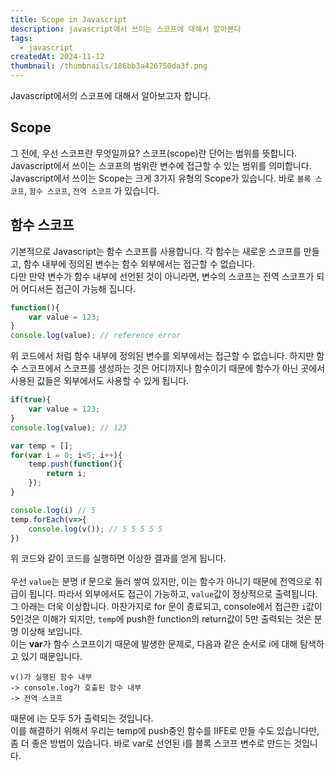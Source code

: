 ```yaml
---
title: Scope in Javascript
description: javascript에서 쓰이는 스코프에 대해서 알아본다
tags:
  - javascript
createdAt: 2024-11-12
thumbnail: /thumbnails/186bb3a426750da3f.png
---
```

Javascript에서의 스코프에 대해서 알아보고자 합니다.

## Scope
그 전에, 우선 스코프란 무엇일까요? 스코프(scope)란 단어는 범위를 뜻합니다. Javascript에서 쓰이는 스코프의 범위란 변수에 접근할 수 있는 범위를 의미합니다.    
Javascript에서 쓰이는 Scope는 크게 3가지 유형의 Scope가 있습니다.
바로 `블록 스코프`, `함수 스코프`, `전역 스코프` 가 있습니다.

## 함수 스코프

기본적으로 Javascript는 함수 스코프를 사용합니다. 각 함수는 새로운 스코프를 만들고, 함수 내부에 정의된 변수는 함수 외부에서는 접근할 수 없습니다.    
다만 만약 변수가 함수 내부에 선언된 것이 아니라면, 변수의 스코프는 전역 스코프가 되어 어디서든 접근이 가능해 집니다.   
```javascript
function(){
	var value = 123;
}
console.log(value); // reference error
```

위 코드에서 처럼 함수 내부에 정의된 변수를 외부에서는 접근할 수 없습니다. 하지만 함수 스코프에서 스코프를 생성하는 것은 어디까지나 함수이기 때문에 함수가 아닌 곳에서 사용된 값들은 외부에서도 사용할 수 있게 됩니다. 
```javascript
if(true){
    var value = 123;
}
console.log(value); // 123

var temp = [];
for(var i = 0; i<5; i++){
	temp.push(function(){
		return i;
	});
}

console.log(i) // 5
temp.forEach(v=>{
	console.log(v()); // 5 5 5 5 5
})
```
위 코드와 같이 코드를 실행하면 이상한 결과를 얻게 됩니다.    
<br/>
우선 `value`는 분명 if 문으로 둘러 쌓여 있지만, 이는 함수가 아니기 때문에 전역으로 취급이 됩니다. 따라서 외부에서도 접근이 가능하고, `value`값이 정상적으로 출력됩니다.
<br/>
그 아래는 더욱 이상합니다. 마찬가지로 for 문이 종료되고, console에서 접근한 `i`값이 5인것은 이해가 되지만, `temp`에 push한 function의 return값이 5만 출력되는 것은 분명 이상해 보입니다.
<br/>
이는 **var**가 함수 스코프이기 때문에 발생한 문제로, 다음과 같은 순서로 i에 대해 탐색하고 있기 때문입니다.
```
v()가 실행된 함수 내부
-> console.log가 호출된 함수 내부
-> 전역 스코프
```
때문에 i는 모두 5가 출력되는 것입니다.
<br/>
이를 해결하기 위해서 우리는 temp에 push중인 함수를 IIFE로 만들 수도 있습니다만, 좀 더 좋은 방법이 있습니다. 바로 var로 선언된 i를 블록 스코프 변수로 만드는 것입니다.